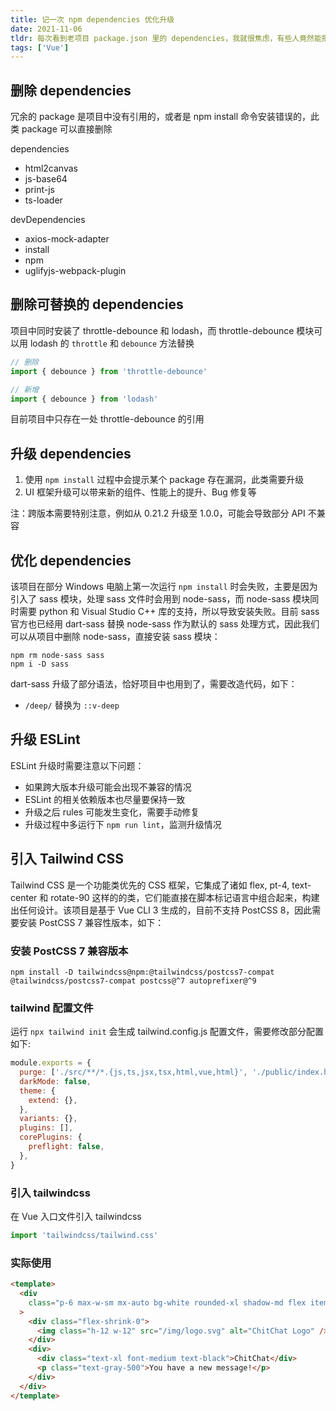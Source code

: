```yaml
---
title: 记一次 npm dependencies 优化升级
date: 2021-11-06
tldr: 每次看到老项目 package.json 里的 dependencies，我就很焦虑，有些人竟然能把 npm/install 等安装为 devDependecies，更有甚者装了但不用，就是玩儿，我就气不打一处来。终于在双十一之前有时间能整理一波了
tags: ['Vue']
---
```


## 删除 dependencies

冗余的 package 是项目中没有引用的，或者是 npm install 命令安装错误的，此类 package 可以直接删除

dependencies

- html2canvas
- js-base64
- print-js
- ts-loader

devDependencies

- axios-mock-adapter
- install
- npm
- uglifyjs-webpack-plugin

## 删除可替换的 dependencies

项目中同时安装了 throttle-debounce 和 lodash，而 throttle-debounce 模块可以用 lodash 的 `throttle` 和 `debounce` 方法替换

```javascript
// 删除
import { debounce } from 'throttle-debounce'

// 新增
import { debounce } from 'lodash'
```

目前项目中只存在一处 throttle-debounce 的引用

## 升级 dependencies

1. 使用 `npm install` 过程中会提示某个 package 存在漏洞，此类需要升级
2. UI 框架升级可以带来新的组件、性能上的提升、Bug 修复等

注：跨版本需要特别注意，例如从 0.21.2 升级至 1.0.0，可能会导致部分 API 不兼容

## 优化 dependencies

该项目在部分 Windows 电脑上第一次运行 `npm install` 时会失败，主要是因为引入了 sass 模块，处理 sass 文件时会用到 node-sass，而 node-sass 模块同时需要 python 和 Visual Studio C++ 库的支持，所以导致安装失败。目前 sass 官方也已经用 dart-sass 替换 node-sass 作为默认的 sass 处理方式，因此我们可以从项目中删除 node-sass，直接安装 sass 模块：

```shell
npm rm node-sass sass
npm i -D sass
```

dart-sass 升级了部分语法，恰好项目中也用到了，需要改造代码，如下：

- `/deep/` 替换为 `::v-deep`

## 升级 ESLint

ESLint 升级时需要注意以下问题：

- 如果跨大版本升级可能会出现不兼容的情况
- ESLint 的相关依赖版本也尽量要保持一致
- 升级之后 rules 可能发生变化，需要手动修复
- 升级过程中多运行下 `npm run lint`，监测升级情况

## 引入 Tailwind CSS

Tailwind CSS 是一个功能类优先的 CSS 框架，它集成了诸如 flex, pt-4, text-center 和 rotate-90 这样的的类，它们能直接在脚本标记语言中组合起来，构建出任何设计。该项目是基于 Vue CLI 3 生成的，目前不支持 PostCSS 8，因此需要安装 PostCSS 7 兼容性版本，如下：

### 安装 PostCSS 7 兼容版本

```shell
npm install -D tailwindcss@npm:@tailwindcss/postcss7-compat @tailwindcss/postcss7-compat postcss@^7 autoprefixer@^9
```

### tailwind 配置文件

运行 `npx tailwind init` 会生成 tailwind.config.js 配置文件，需要修改部分配置如下:

```javascript
module.exports = {
  purge: ['./src/**/*.{js,ts,jsx,tsx,html,vue,html}', './public/index.html'],
  darkMode: false,
  theme: {
    extend: {},
  },
  variants: {},
  plugins: [],
  corePlugins: {
    preflight: false,
  },
}
```

### 引入 tailwindcss

在 Vue 入口文件引入 tailwindcss

```javascript
import 'tailwindcss/tailwind.css'
```

### 实际使用

```html
<template>
  <div
    class="p-6 max-w-sm mx-auto bg-white rounded-xl shadow-md flex items-center space-x-4"
  >
    <div class="flex-shrink-0">
      <img class="h-12 w-12" src="/img/logo.svg" alt="ChitChat Logo" />
    </div>
    <div>
      <div class="text-xl font-medium text-black">ChitChat</div>
      <p class="text-gray-500">You have a new message!</p>
    </div>
  </div>
</template>
```
